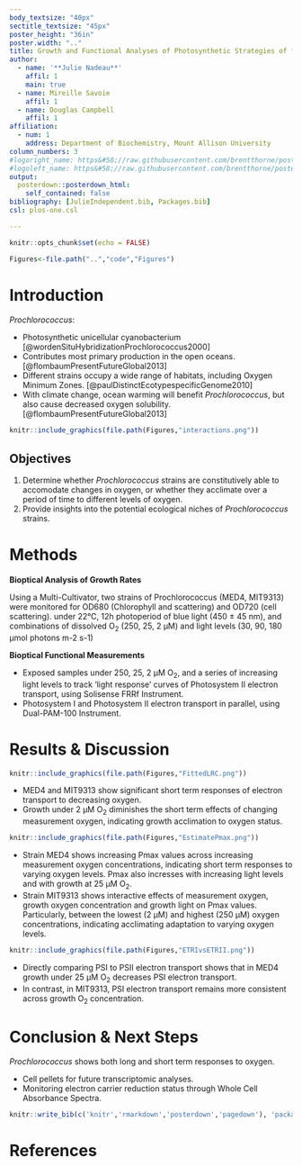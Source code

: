 ```yaml
---
body_textsize: "40px"
sectitle_textsize: "45px"
poster_height: "36in"
poster.width: ".." 
title: Growth and Functional Analyses of Photosynthetic Strategies of *Prochlorococcus* Strains Under Varying Oxygen
author:
  - name: '**Julie Nadeau**'
    affil: 1
    main: true
  - name: Mireille Savoie
    affil: 1
  - name: Douglas Campbell
    affil: 1
affiliation: 
  - num: 1
    address: Department of Biochemistry, Mount Allison University
column_numbers: 3
#logoright_name: https&#58;//raw.githubusercontent.com/brentthorne/posterdown/master/images/betterhexlogo.png
#logoleft_name: https&#58;//raw.githubusercontent.com/brentthorne/posterdown/master/images/betterhexlogo.png
output: 
  posterdown::posterdown_html:
    self_contained: false
bibliography: [JulieIndependent.bib, Packages.bib]
csl: plos-one.csl

---
```


```r
knitr::opts_chunk$set(echo = FALSE)
```

``` r
Figures<-file.path("..","code","Figures")
```

# Introduction

*Prochlorococcus*:
<p class="forceBreak"></p>
- Photosynthetic unicellular cyanobacterium [@wordenSituHybridizationProchlorococcus2000]
- Contributes most primary production in the open oceans. [@flombaumPresentFutureGlobal2013]
- Different strains occupy a wide range of habitats, including Oxygen Minimum Zones. [@paulDistinctEcotypespecificGenome2010]
- With climate change, ocean warming will benefit *Prochlorococcus*, but also cause decreased oxygen solubility.[@flombaumPresentFutureGlobal2013]
```r
knitr::include_graphics(file.path(Figures,"interactions.png"))
```

## Objectives

1. Determine whether *Prochlorococcus* strains are constitutively able to accomodate changes in oxygen, or whether they acclimate over a period of time to different levels of oxygen.
2. Provide insights into the potential ecological niches of *Prochlorococcus* strains.

# Methods

**Bioptical Analysis of Growth Rates**

Using a Multi-Cultivator, two strains of Prochlorococcus (MED4, MIT9313) were monitored for OD680 (Chlorophyll and scattering) and OD720 (cell scattering).
under 22°C, 12h photoperiod of blue light (450 ± 45 nm), and combinations of dissolved O~2~ (250, 25, 2 µM) and light levels (30, 90, 180 µmol photons m-2 s-1)

**Bioptical Functional Measurements**

<p class="forceBreak"></p>
- Exposed samples under 250, 25, 2 µM O~2~, and a series of increasing light levels to track 'light response' curves of Photosystem II electron transport, using Solisense FRRf  Instrument.
- Photosystem I and Photosystem II electron transport in parallel, using Dual-PAM-100 Instrument. 



<p class="forceBreak"></p>
<p class="forceBreak"></p>
<p class="forceBreak"></p>
<p class="forceBreak"></p>
# Results & Discussion

```r
knitr::include_graphics(file.path(Figures,"FittedLRC.png"))
```
- MED4 and MIT9313 show significant short term responses of electron transport to decreasing oxygen. 
- Growth under 2 µM O~2~ diminishes the short term effects of changing measurement oxygen, indicating growth acclimation to oxygen status. 
```r
knitr::include_graphics(file.path(Figures,"EstimatePmax.png"))
```
- Strain MED4 shows increasing Pmax values across increasing measurement oxygen concentrations, indicating short term responses to varying oxygen levels. Pmax also incresses with increasing light levels and with growth at 25 µM O~2~.
- Strain MIT9313 shows interactive effects of measurement oxygen, growth oxygen concentration and growth light on Pmax values. Particularly, between the lowest (2 µM) and highest (250 µM) oxygen concentrations, indicating acclimating adaptation to varying oxygen levels.
```r
knitr::include_graphics(file.path(Figures,"ETRIvsETRII.png"))
```
- Directly comparing PSI to PSII electron transport shows that in MED4 growth under 25 µM O~2~ decreases PSI electron transport. 
- In contrast, in MIT9313, PSI electron transport remains more consistent across growth O~2~ concentration. 

# Conclusion & Next Steps
*Prochlorococcus* shows both long and short term responses to oxygen. 
<p class="forceBreak"></p>
- Cell pellets for future transcriptomic analyses.
- Monitoring electron carrier reduction status through Whole Cell Absorbance Spectra.

```r
knitr::write_bib(c('knitr','rmarkdown','posterdown','pagedown'), 'packages.bib')
```

# References
